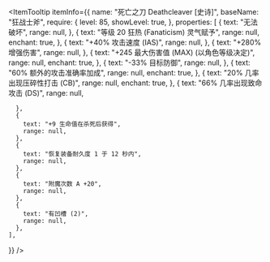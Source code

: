 
<ItemTooltip
  itemInfo={{
    name: "死亡之刀 Deathcleaver [史诗]",
    baseName: "狂战士斧",
    require: {
      level: 85,
      showLevel: true,
    },
    properties: [
      {
        text: "无法破坏",
        range: null,
      },
      {
        text: "等级 20 狂热 (Fanaticism) 灵气赋予",
        range: null,
        enchant: true,
      },
      {
        text: "+40% 攻击速度 (IAS)",
        range: null,
      },
      {
        text: "+280% 增强伤害",
        range: null,
      },
      {
        text: "+245 最大伤害值 (MAX) (以角色等级决定)",
        range: null,
        enchant: true,
      },
      {
        text: "-33% 目标防御",
        range: null,
      },
      {
        text: "60% 额外的攻击准确率加成",
        range: null,
         enchant: true,
      },
      {
        text: "20% 几率出现压碎性打击 (CB)",
        range: null,
        enchant: true,
      },
      {
        text: "66% 几率出现致命攻击 (DS)",
        range: null,

      },
      {
        text: "+9 生命值在杀死后获得",
        range: null,
      },
      {
        text: "恢复装备耐久度 1 于 12 秒内",
        range: null,
      },
      {
        text: "附魔次数 A +20",
        range: null,
      },
      {
        text: "有凹槽 (2)",
        range: null,
      },
    ],

}}
/>
